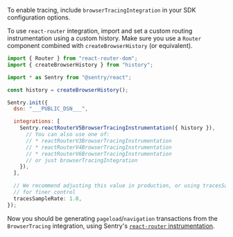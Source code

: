 To enable tracing, include `browserTracingIntegration` in your SDK configuration options.

To use `react-router` integration, import and set a custom routing instrumentation using a custom history. Make sure you use a `Router` component combined with `createBrowserHistory` (or equivalent).


```javascript
import { Router } from "react-router-dom";
import { createBrowserHistory } from "history";

import * as Sentry from "@sentry/react";

const history = createBrowserHistory();

Sentry.init({
  dsn: "___PUBLIC_DSN___",

  integrations: [
    Sentry.reactRouterV5BrowserTracingInstrumentation({ history }),
      // You can also use one of:
      // * reactRouterV3BrowserTracingInstrumentation
      // * reactRouterV4BrowserTracingInstrumentation
      // * reactRouterV6BrowserTracingInstrumentation
      // or just browserTracingIntegration
    }),
  ],

  // We recommend adjusting this value in production, or using tracesSampler
  // for finer control
  tracesSampleRate: 1.0,
});
```

Now you should be generating `pageload`/`navigation` transactions from the `BrowserTracing` integration, using Sentry's [`react-router` instrumentation](/platforms/javascript/guides/react/configuration/integrations/react-router/).

<PlatformContent includePath="performance/automatic-instrumentation-custom-routing" />
